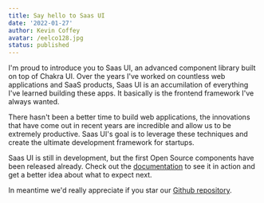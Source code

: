 ```yaml
---
title: Say hello to Saas UI
date: '2022-01-27'
author: Kevin Coffey
avatar: /eelco128.jpg
status: published
---
```


I'm proud to introduce you to Saas UI, an advanced component library built on top of Chakra UI.
Over the years I've worked on countless web applications and SaaS products,
Saas UI is an accumilation of everything I've learned building these apps. It basically
is the frontend framework I've always wanted.

There hasn't been a better time to build web applications, the innovations that have come out
in recent years are incredible and allow us to be extremely productive. Saas UI's goal is to
leverage these techniques and create the ultimate development framework for startups.

Saas UI is still in development, but the first Open Source components have been released already.
Check out the [documentation](/docs/getting-started) to see it in action and get a better idea about
what to expect next.

In meantime we'd really appreciate if you star our [Github repository](https://github.com/saas-js/saas-ui).
